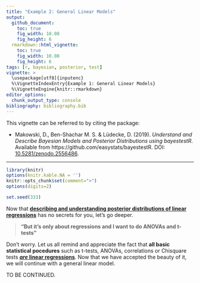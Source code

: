 ```yaml
---
title: "Example 2: General Linear Models"
output: 
  github_document:
    toc: true
    fig_width: 10.08
    fig_height: 6
  rmarkdown::html_vignette:
    toc: true
    fig_width: 10.08
    fig_height: 6
tags: [r, bayesian, posterior, test]
vignette: >
  \usepackage[utf8]{inputenc}
  %\VignetteIndexEntry{Example 1: General Linear Models}
  %\VignetteEngine{knitr::rmarkdown}
editor_options: 
  chunk_output_type: console
bibliography: bibliography.bib
---
```


This vignette can be referred to by citing the package:

- Makowski, D., Ben-Shachar M. S. \& Lüdecke, D. (2019). *Understand and Describe Bayesian Models and Posterior Distributions using bayestestR*. Available from https://github.com/easystats/bayestestR. DOI: [10.5281/zenodo.2556486](https://zenodo.org/record/2556486).

---

```r
library(knitr)
options(knitr.kable.NA = '')
knitr::opts_chunk$set(comment=">")
options(digits=2)

set.seed(333)
```


Now that [**describing and understanding posterior distributions of linear regressions**](https://easystats.github.io/bayestestR/articles/example1_LM.html) has no secrets for you, let's go deeper.

> **"But it's only about regressions and I want to do ANOVAs and t-tests"**

Don't worry. Let us all remind and appreciate the fact that **all basic statistical pocedures** such as t-tests, ANOVAs, correlations or Chisquare tests [***are* linear regressions**](https://lindeloev.github.io/tests-as-linear/). Now that we have accepted the beauty of it, we will continue with a general linear model.


TO BE CONTINUED.